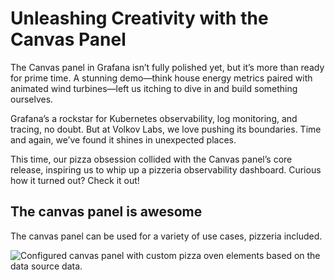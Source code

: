
# Unleashing Creativity with the Canvas Panel

The Canvas panel in Grafana isn’t fully polished yet, but it’s more than ready for prime time. A stunning demo—think house energy metrics paired with animated wind turbines—left us itching to dive in and build something ourselves.

Grafana’s a rockstar for Kubernetes observability, log monitoring, and tracing, no doubt. But at Volkov Labs, we love pushing its boundaries. Time and again, we’ve found it shines in unexpected places.

This time, our pizza obsession collided with the Canvas panel’s core release, inspiring us to whip up a pizzeria observability dashboard. Curious how it turned out? Check it out!

<BlogPost id="pizzeria-canvas-20230723" />

## The canvas panel is awesome

The canvas panel can be used for a variety of use cases, pizzeria included.

<Image
  title="Configured canvas panel with custom pizza oven elements based on the data source data."
  src="/img/blog/2023-07-23-pizzeria-canvas/pizzeria.gif"
/>
